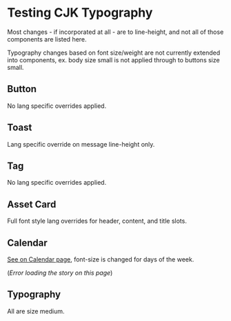 

<Meta title="Testing CJK Typography" />

# Testing CJK Typography

Most changes - if incorporated at all - are to line-height, and not all of those components are listed here.

Typography changes based on font size/weight are not currently extended into components, ex. body size small is not applied through to buttons size small.

## Button

No lang specific overrides applied.

<Canvas of={Button} />

## Toast

Lang specific override on message line-height only.

<Canvas of={Toast} />

## Tag

No lang specific overrides applied.

<Canvas of={Tag} />

## Asset Card

Full font style lang overrides for header, content, and title slots.

<Canvas of={AssetCard} />

## Calendar

[See on Calendar page](/?path=/docs/components-calendar--docs&globals=lang:ja), font-size is changed for days of the week.

(_Error loading the story on this page_)

## Typography

All are size medium.

<Canvas of={Typography} />

